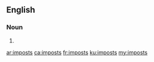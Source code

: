 ==English==

===Noun===
{{head|en}}

# {{plural of|impost}}

[[ar:imposts]]
[[ca:imposts]]
[[fr:imposts]]
[[ku:imposts]]
[[my:imposts]]